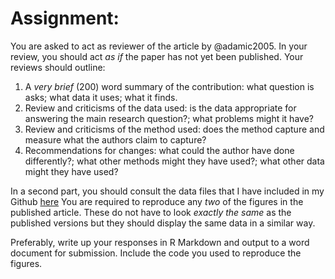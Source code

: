 # Assignment: {.unnumbered}

You are asked to act as reviewer of the article by @adamic2005. In your review, you should act *as if* the paper has not yet been published. Your reviews should outline:

1.  A *very brief* (200) word summary of the contribution: what question is asks; what data it uses; what it finds.
2.  Review and criticisms of the data used: is the data appropriate for answering the main research question?; what problems might it have?
3.  Review and criticisms of the method used: does the method capture and measure what the authors claim to capture?
4.  Recommendations for changes: what could the author have done differently?; what other methods might they have used?; what other data might they have used?

In a second part, you should consult the data files that I have included in my Github [here](https://github.com/cjbarrie/CS-ED/tree/main/data/assignment/) You are required to reproduce any *two* of the figures in the published article. These do not have to look *exactly the same* as the published versions but they should display the same data in a similar way.

Preferably, write up your responses in R Markdown and output to a word document for submission. Include the code you used to reproduce the figures.
